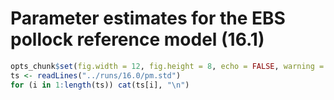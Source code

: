 # Parameter estimates for the EBS pollock reference model (16.1) 
\fontsize{7}{9}
```r
opts_chunk$set(fig.width = 12, fig.height = 8, echo = FALSE, warning = FALSE, message = FALSE)
ts <- readLines("../runs/16.0/pm.std")
for (i in 1:length(ts)) cat(ts[i], "\n")
```
<!-- 
## The no $M_{1998}$ model control file:

```r
opts_chunk$set(fig.width = 12, fig.height = 8, echo = FALSE, warning = FALSE, message = FALSE)
ts <- readLines("../model_4/sm17.ctl")
for (i in 1:length(ts)) cat(ts[i], "\n")
```
--> 

